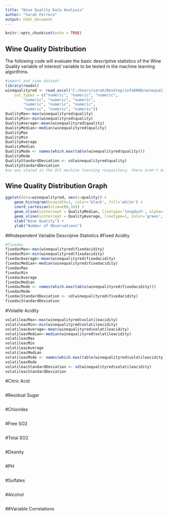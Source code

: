 ```yaml
---
title: "Wine Quality Data Analysis"
author: "Sarah Ferrero"
output: html_document
---
```


```r
knitr::opts_chunk$set(echo = TRUE)
```

## Wine Quality Distribution
The following code will evaluate the basic descriptive statistics of the Wine Quality variable of interest/ variable to be tested in the machine learning algorithms.

```r
#import and view dataset
library(readxl)
winequalityred <- read_excel("C:/Users/sarah/Desktop/info8000/winequalityred.xlsx", 
    col_types = c("numeric", "numeric", "numeric", 
        "numeric", "numeric", "numeric", 
        "numeric", "numeric", "numeric", 
        "numeric", "numeric", "numeric"))
QualityMax<-max(winequalityred$quality)
QualityMin<-min(winequalityred$quality)
QualityAverage<-mean(winequalityred$quality)
QualityMedian<-median(winequalityred$quality)
QualityMax
QualityMin
QualityAverage
QualityMedian
QualityMode <- names(which.max(table(winequalityred$quality)))
QualityMode
QualityStandardDeviation <- sd(winequalityred$quality)
QualityStandardDeviation
#as was stated in the UCI machine learning respository, there aren't many extreme values (very good/very bad wines). most of the wines are "Normal".

```

## Wine Quality Distribution Graph


```r
ggplot(data=winequalityred, aes(x=quality)) +
    geom_histogram(binwidth=1, color='black', fill='white') +
    coord_cartesian(xlim=c(0,10)) +
    geom_vline(xintercept = QualityMedian, linetype='longdash', alpha=.5) +
    geom_vline(xintercept = QualityAverage, linetype=1, color='green', alpha=.5) +
    xlab("Wine Quality") +
    ylab("Number of Observations")
```

##Independent Variable Descripive Statistics
#Fixed Acidity
```r
#fixedac
fixedacMax<-max(winequalityred$fixedacidity)
fixedacMin<-min(winequalityred$fixedacidity)
fixedacAverage<-mean(winequalityred$fixedacidity)
fixedacMedian<-median(winequalityred$fixedacidity)
fixedacMax
fixedacMin
fixedacAverage
fixedacMedian
fixedacMode <- names(which.max(table(winequalityred$fixedacidity)))
fixedacMode
fixedacStandardDeviation <- sd(winequalityred$fixedacidity)
fixedacStandardDeviation
```
#Volatile Acidity
```r
volatileacMax<-max(winequalityred$volatileacidity)
volatileacMin<-min(winequalityred$volatileacidity)
volatileacAverage<-mean(winequalityred$volatileacidity)
volatileacMedian<-median(winequalityred$volatileacidity)
volatileacMax
volatileacMin
volatileacAverage
volatileacMedian
volatileacMode <- names(which.max(table(winequalityred$volatileacidity)))
volatileacMode
volatileacStandardDeviation <- sd(winequalityred$volatileacidity)
volatileacStandardDeviation
```
#Citric Acid
```r

```
#Residual Sugar
```r

```
#Chlorides
```r

```
#Free SO2
```r

```

#Total SO2
```r

```
#Desnity
```r

```
#PH
```r

```

#Sulfates
```r

```

#Alcohol
```r

```

##Variable Correlations
```r

```

